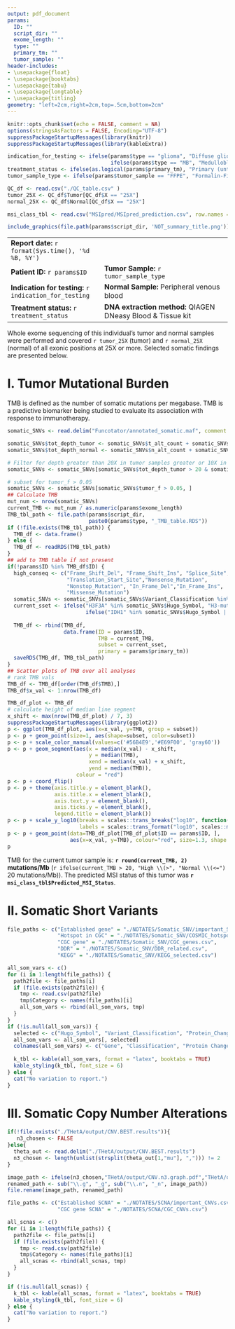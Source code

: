 ```yaml
---
output: pdf_document
params:
  ID: ""
  script_dir: ""
  exome_length: ""
  type: ""
  primary_tm: ""
  tumor_sample: ""
header-includes:
- \usepackage{float}
- \usepackage{booktabs}
- \usepackage{tabu}
- \usepackage{longtable}
- \usepackage{titling}
geometry: "left=2cm,right=2cm,top=.5cm,bottom=2cm"
---
```


\pagenumbering{gobble}

```r
knitr::opts_chunk$set(echo = FALSE, comment = NA)
options(stringsAsFactors = FALSE, Encoding="UTF-8")
suppressPackageStartupMessages(library(knitr))
suppressPackageStartupMessages(library(kableExtra))

indication_for_testing <- ifelse(params$type == "glioma", "Diffuse glioma clinical WES analysis",
                                 ifelse(params$type == "MB", "Medulloblastoma WES clinical WES analysis", "Oncological WES analysis"))
treatment_status <- ifelse(as.logical(params$primary_tm), "Primary (untreated) tumor", "Recurrent (previously treated) tumor")
tumor_sample_type <- ifelse(params$tumor_sample == "FFPE", "Formalin-Fixed Paraffin-Embedded (FFPE) tissue specimen", "Fresh tumor tissue, snap-frozen in liquid nitrogen")

QC_df <- read.csv("./QC_table.csv" )
tumor_25X <- QC_df$Tumor[QC_df$X == "25X"]
normal_25X <- QC_df$Normal[QC_df$X == "25X"]

msi_class_tbl <- read.csv("MSIpred/MSIpred_prediction.csv", row.names = 1)
```

```r
include_graphics(file.path(params$script_dir, 'NOT_summary_title.png'))
```

\fontsize{8}{8}
\selectfont

|                                                        |                                                                           |
|--------------------------------------------------------|---------------------------------------------------------------------------|
| **Report date:** `r format(Sys.time(), '%d %B, %Y')`   |                                                                           |
| **Patient ID: ** `r params$ID`                         | **Tumor Sample: ** `r tumor_sample_type`                                  |
| **Indication for testing: ** `r indication_for_testing`| **Normal Sample: ** Peripheral venous blood                               |
| **Treatment status: ** `r treatment_status`            | **DNA extraction method:** QIAGEN DNeasy Blood & Tissue kit               |

\fontsize{10}{10}
\selectfont
Whole exome sequencing of this individual's tumor and normal samples were performed and covered `r tumor_25X` (tumor) and `r normal_25X` (normal) of all exonic positions at 25X or more. Selected somatic findings are presented below.

# I. Tumor Mutational Burden

TMB is defined as the number of somatic mutations per megabase. TMB is a predictive biomarker being studied to evaluate its association with response to immunotherapy.

```r
somatic_SNVs <- read.delim("Funcotator/annotated_somatic.maf", comment.char="#")

somatic_SNVs$tot_depth_tumor <- somatic_SNVs$t_alt_count + somatic_SNVs$t_ref_count
somatic_SNVs$tot_depth_normal <- somatic_SNVs$n_alt_count + somatic_SNVs$n_ref_count

# Filter for depth greater than 20X in tumor samples greater or 10X in normal samples
somatic_SNVs <- somatic_SNVs[somatic_SNVs$tot_depth_tumor > 20 & somatic_SNVs$tot_depth_normal > 10, ]

# subset for tumor_f > 0.05
somatic_SNVs <- somatic_SNVs[somatic_SNVs$tumor_f > 0.05, ]
## Calculate TMB
mut_num <- nrow(somatic_SNVs)
current_TMB <- mut_num / as.numeric(params$exome_length)
TMB_tbl_path <- file.path(params$script_dir, 
                          paste0(params$type, "_TMB_table.RDS"))
if (!file.exists(TMB_tbl_path)) {
  TMB_df <- data.frame()
} else {
  TMB_df <- readRDS(TMB_tbl_path)
}
## add to TMB table if not present
if(!params$ID %in% TMB_df$ID) {
  high_conseq <- c("Frame_Shift_Del", "Frame_Shift_Ins", "Splice_Site", 
                   "Translation_Start_Site","Nonsense_Mutation", 
                   "Nonstop_Mutation", "In_Frame_Del","In_Frame_Ins", 
                   "Missense_Mutation")
  somatic_SNVs <- somatic_SNVs[somatic_SNVs$Variant_Classification %in% high_conseq,]
  current_sset <- ifelse("H3F3A" %in% somatic_SNVs$Hugo_Symbol, "H3-mut",
                         ifelse("IDH1" %in% somatic_SNVs$Hugo_Symbol | "IDH2" %in% somatic_SNVs$Hugo_Symbol, "IDH-mut", "IDH-WT"))
  
  TMB_df <- rbind(TMB_df, 
                  data.frame(ID = params$ID, 
                             TMB = current_TMB, 
                             subset = current_sset,
                             primary = params$primary_tm))
  saveRDS(TMB_df, TMB_tbl_path)
}
## Scatter plots of TMB over all analyses
# rank TMB vals
TMB_df <- TMB_df[order(TMB_df$TMB),]
TMB_df$x_val <- 1:nrow(TMB_df)

TMB_df_plot <- TMB_df
# calculate height of median line segment
x_shift <- max(nrow(TMB_df_plot) / 7, 3)
suppressPackageStartupMessages(library(ggplot2))
p <- ggplot(TMB_df_plot, aes(x=x_val, y=TMB, group = subset))
p <- p + geom_point(size=1, aes(shape=subset, color=subset))
p <- p + scale_color_manual(values=c('#56B4E9','#E69F00', 'gray60'))
p <- p + geom_segment(aes(x = median(x_val) - x_shift, 
                          y = median(TMB), 
                          xend = median(x_val) + x_shift, 
                          yend = median(TMB)), 
                      colour = "red")
p <- p + coord_flip()
p <- p + theme(axis.title.y = element_blank(),
               axis.title.x = element_blank(),
               axis.text.y = element_blank(),
               axis.ticks.y = element_blank(),
               legend.title = element_blank())
p <- p + scale_y_log10(breaks = scales::trans_breaks("log10", function(x) 10^x),
                       labels = scales::trans_format("log10", scales::math_format(10^.x)))
p <- p + geom_point(data=TMB_df_plot[TMB_df_plot$ID == params$ID, ], 
                    aes(x=x_val, y=TMB), colour="red", size=1.3, shape = 1)
p
```

TMB for the current tumor sample is: **`r round(current_TMB, 2)` mutations/Mb** (`r ifelse(current_TMB > 20, "High \\(>", "Normal \\(<=")` 20 mutations/Mb)). The predicted MSI status of this tumor was **`r msi_class_tbl$Predicted_MSI_Status`**.

# II. Somatic Short Variants

```r
file_paths <- c("Established gene" = "./NOTATES/Somatic_SNV/important_SNVs.csv",
                "Hotspot in CGC" = "./NOTATES/Somatic_SNV/COSMIC_hotspot.csv",
                "CGC gene" = "./NOTATES/Somatic_SNV/CGC_genes.csv",
                "DDR" = "./NOTATES/Somatic_SNV/DDR_related.csv",
                "KEGG" = "./NOTATES/Somatic_SNV/KEGG_selected.csv")

all_som_vars <- c()
for (i in 1:length(file_paths)) {
  path2file <- file_paths[i]
  if (file.exists(path2file)) {
    tmp <- read.csv(path2file)
    tmp$Category <- names(file_paths)[i]
    all_som_vars <- rbind(all_som_vars, tmp)
  }
}
if (!is.null(all_som_vars)) {
  selected <- c("Hugo_Symbol", "Variant_Classification", "Protein_Change", "Genome_Change", "tumor_f", "Category")
  all_som_vars <- all_som_vars[, selected]
  colnames(all_som_vars) <- c("Gene", "Classification", "Protein Change", "Genome Change", "VAF", "Category")
  
  k_tbl <- kable(all_som_vars, format = "latex", booktabs = TRUE)
  kable_styling(k_tbl, font_size = 6)
} else {
  cat("No variation to report.")
}
```


# III. Somatic Copy Number Alterations

```r
if(!file.exists("./THetA/output/CNV.BEST.results")){
   n3_chosen <- FALSE
}else{
  theta_out <- read.delim("./THetA/output/CNV.BEST.results")
  n3_chosen <- length(unlist(strsplit(theta_out[1,"mu"], ","))) != 2
}

image_path <- ifelse(n3_chosen,"THetA/output/CNV.n3.graph.pdf","THetA/output/CNV.n2.graph.pdf")
renamed_path <- sub("\\.g", "_g", sub("\\.n", "_n", image_path))
file.rename(image_path, renamed_path)
```

\begin{center} 
\includegraphics[width=300pt]{`r renamed_path`}
\end{center}

```r
file_paths <- c("Established SCNA" = "./NOTATES/SCNA/important_CNVs.csv",
                "CGC gene SCNA" = "./NOTATES/SCNA/CGC_CNVs.csv")

all_scnas <- c()
for (i in 1:length(file_paths)) {
  path2file <- file_paths[i]
  if (file.exists(path2file)) {
    tmp <- read.csv(path2file)
    tmp$Category <- names(file_paths)[i]
    all_scnas <- rbind(all_scnas, tmp)
  }
}

if (!is.null(all_scnas)) {
  k_tbl <- kable(all_scnas, format = "latex", booktabs = TRUE)
  kable_styling(k_tbl, font_size = 6)
} else {
  cat("No variation to report.")
}
```
